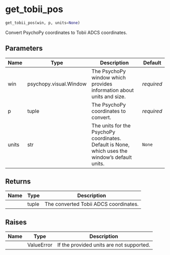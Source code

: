 # get_tobii_pos { #DeToX.get_tobii_pos }

```python
get_tobii_pos(win, p, units=None)
```

Convert PsychoPy coordinates to Tobii ADCS coordinates.

## Parameters {.doc-section .doc-section-parameters}

| Name   | Type                   | Description                                                                                     | Default    |
|--------|------------------------|-------------------------------------------------------------------------------------------------|------------|
| win    | psychopy.visual.Window | The PsychoPy window which provides information about units and size.                            | _required_ |
| p      | tuple                  | The PsychoPy coordinates to convert.                                                            | _required_ |
| units  | str                    | The units for the PsychoPy coordinates. Default is None, which uses the window's default units. | `None`     |

## Returns {.doc-section .doc-section-returns}

| Name   | Type   | Description                           |
|--------|--------|---------------------------------------|
|        | tuple  | The converted Tobii ADCS coordinates. |

## Raises {.doc-section .doc-section-raises}

| Name   | Type       | Description                              |
|--------|------------|------------------------------------------|
|        | ValueError | If the provided units are not supported. |